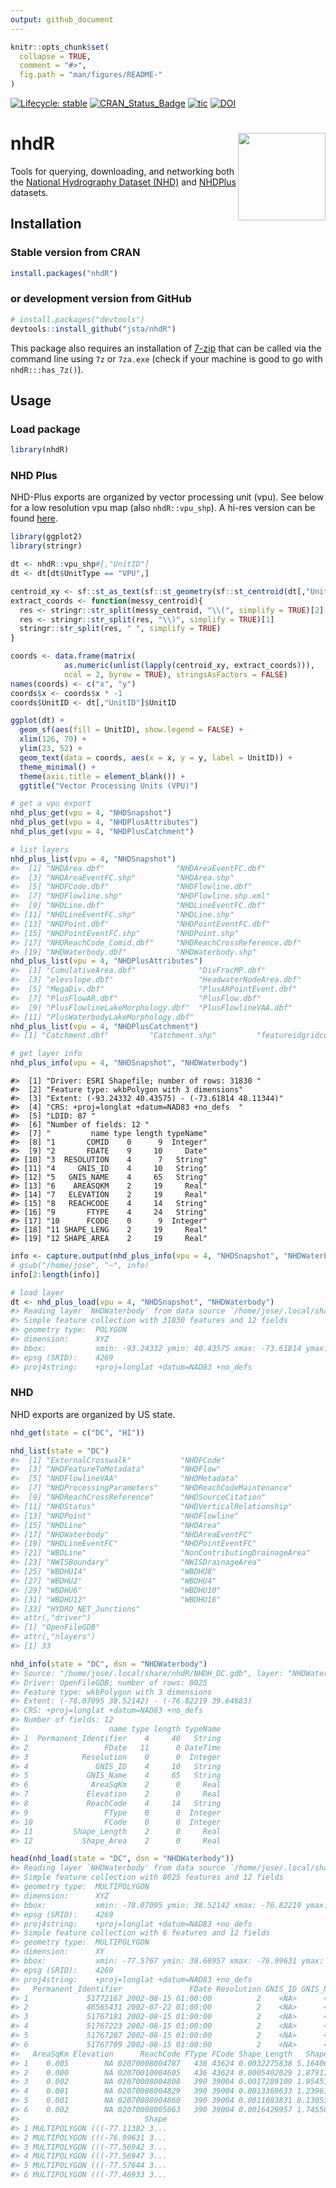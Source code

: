 ```yaml
---
output: github_document
---
```


<!-- README.md is generated from README.Rmd. Please edit that file -->

```r
knitr::opts_chunk$set(
  collapse = TRUE,
  comment = "#>",
  fig.path = "man/figures/README-"
)
```

[![Lifecycle: stable](https://img.shields.io/badge/lifecycle-stable-brightgreen.svg)](https://lifecycle.r-lib.org/articles/stages.html#stable)
[![CRAN\_Status\_Badge](http://www.r-pkg.org/badges/version/nhdR)](https://cran.r-project.org/package=nhdR) 
[![tic](https://github.com/jsta/nhdR/workflows/tic/badge.svg?branch=master)](https://github.com/jsta/nhdR/actions)
[![DOI](https://zenodo.org/badge/75339263.svg)](https://zenodo.org/badge/latestdoi/75339263)

# nhdR <a href='https://jsta.github.io/nhdR/'><img src="man/figures/logo.png" align="right" height=140/></a>

Tools for querying, downloading, and networking both the [National Hydrography Dataset (NHD)](https://www.usgs.gov/core-science-systems/ngp/national-hydrography) and [NHDPlus](https://www.epa.gov/waterdata/nhdplus-national-hydrography-dataset-plus) datasets.

## Installation

### Stable version from CRAN

```r
install.packages("nhdR")
```

### or development version from GitHub

```r
# install.packages("devtools")
devtools::install_github("jsta/nhdR")
```

This package also requires an installation of [7-zip](https://www.7-zip.org/) that can be called via the command line using `7z` or `7za.exe` (check if your machine is good to go with `nhdR:::has_7z()`).

## Usage
### Load package

```r
library(nhdR)
```

### NHD Plus

NHD-Plus exports are organized by vector processing unit (vpu). See below for a low resolution vpu map (also `nhdR::vpu_shp`). A hi-res version can be found [here](https://www.epa.gov/waterdata/nhdplus-global-data).

```r
library(ggplot2)
library(stringr)

dt <- nhdR::vpu_shp#[,"UnitID"]
dt <- dt[dt$UnitType == "VPU",]

centroid_xy <- sf::st_as_text(sf::st_geometry(sf::st_centroid(dt[,"UnitID"])))
extract_coords <- function(messy_centroid){
  res <- stringr::str_split(messy_centroid, "\\(", simplify = TRUE)[2]
  res <- stringr::str_split(res, "\\)", simplify = TRUE)[1]
  stringr::str_split(res, " ", simplify = TRUE)
}

coords <- data.frame(matrix(
            as.numeric(unlist(lapply(centroid_xy, extract_coords))),
            ncol = 2, byrow = TRUE), stringsAsFactors = FALSE)
names(coords) <- c("x", "y")
coords$x <- coords$x * -1
coords$UnitID <- dt[,"UnitID"]$UnitID

ggplot(dt) +
  geom_sf(aes(fill = UnitID), show.legend = FALSE) +
  xlim(126, 70) +
  ylim(23, 52) +
  geom_text(data = coords, aes(x = x, y = y, label = UnitID)) +
  theme_minimal() +
  theme(axis.title = element_blank()) +
  ggtitle("Vector Processing Units (VPU)")
```

```r
# get a vpu export
nhd_plus_get(vpu = 4, "NHDSnapshot")
nhd_plus_get(vpu = 4, "NHDPlusAttributes")
nhd_plus_get(vpu = 4, "NHDPlusCatchment")
```

``` r
# list layers
nhd_plus_list(vpu = 4, "NHDSnapshot")
#>  [1] "NHDArea.dbf"                "NHDAreaEventFC.dbf"        
#>  [3] "NHDAreaEventFC.shp"         "NHDArea.shp"               
#>  [5] "NHDFCode.dbf"               "NHDFlowline.dbf"           
#>  [7] "NHDFlowline.shp"            "NHDFlowline.shp.xml"       
#>  [9] "NHDLine.dbf"                "NHDLineEventFC.dbf"        
#> [11] "NHDLineEventFC.shp"         "NHDLine.shp"               
#> [13] "NHDPoint.dbf"               "NHDPointEventFC.dbf"       
#> [15] "NHDPointEventFC.shp"        "NHDPoint.shp"              
#> [17] "NHDReachCode_Comid.dbf"     "NHDReachCrossReference.dbf"
#> [19] "NHDWaterbody.dbf"           "NHDWaterbody.shp"
nhd_plus_list(vpu = 4, "NHDPlusAttributes")
#>  [1] "CumulativeArea.dbf"              "DivFracMP.dbf"                  
#>  [3] "elevslope.dbf"                   "HeadwaterNodeArea.dbf"          
#>  [5] "MegaDiv.dbf"                     "PlusARPointEvent.dbf"           
#>  [7] "PlusFlowAR.dbf"                  "PlusFlow.dbf"                   
#>  [9] "PlusFlowlineLakeMorphology.dbf"  "PlusFlowlineVAA.dbf"            
#> [11] "PlusWaterbodyLakeMorphology.dbf"
nhd_plus_list(vpu = 4, "NHDPlusCatchment")
#> [1] "Catchment.dbf"         "Catchment.shp"         "featureidgridcode.dbf"
```


``` r
# get layer info
nhd_plus_info(vpu = 4, "NHDSnapshot", "NHDWaterbody")
```

    #>  [1] "Driver: ESRI Shapefile; number of rows: 31830 "     
    #>  [2] "Feature type: wkbPolygon with 3 dimensions"         
    #>  [3] "Extent: (-93.24332 40.43575) - (-73.61814 48.11344)"
    #>  [4] "CRS: +proj=longlat +datum=NAD83 +no_defs  "         
    #>  [5] "LDID: 87 "                                          
    #>  [6] "Number of fields: 12 "                              
    #>  [7] "         name type length typeName"                 
    #>  [8] "1       COMID    0      9  Integer"                 
    #>  [9] "2       FDATE    9     10     Date"                 
    #> [10] "3  RESOLUTION    4      7   String"                 
    #> [11] "4     GNIS_ID    4     10   String"                 
    #> [12] "5   GNIS_NAME    4     65   String"                 
    #> [13] "6    AREASQKM    2     19     Real"                 
    #> [14] "7   ELEVATION    2     19     Real"                 
    #> [15] "8   REACHCODE    4     14   String"                 
    #> [16] "9       FTYPE    4     24   String"                 
    #> [17] "10      FCODE    0      9  Integer"                 
    #> [18] "11 SHAPE_LENG    2     19     Real"                 
    #> [19] "12 SHAPE_AREA    2     19     Real"

```r
info <- capture.output(nhd_plus_info(vpu = 4, "NHDSnapshot", "NHDWaterbody"))
# gsub("/home/jose", "~", info)
info[2:length(info)]
```

``` r
# load layer
dt <- nhd_plus_load(vpu = 4, "NHDSnapshot", "NHDWaterbody")
#> Reading layer `NHDWaterbody' from data source `/home/jose/.local/share/nhdR/NHDPlus/GL_04_NHDSnapshot/NHDWaterbody.shp' using driver `ESRI Shapefile'
#> Simple feature collection with 31830 features and 12 fields
#> geometry type:  POLYGON
#> dimension:      XYZ
#> bbox:           xmin: -93.24332 ymin: 40.43575 xmax: -73.61814 ymax: 48.11344
#> epsg (SRID):    4269
#> proj4string:    +proj=longlat +datum=NAD83 +no_defs
```

### NHD

NHD exports are organized by US state. 

```r
nhd_get(state = c("DC", "HI"))
```

``` r
nhd_list(state = "DC")
#>  [1] "ExternalCrosswalk"           "NHDFCode"                   
#>  [3] "NHDFeatureToMetadata"        "NHDFlow"                    
#>  [5] "NHDFlowlineVAA"              "NHDMetadata"                
#>  [7] "NHDProcessingParameters"     "NHDReachCodeMaintenance"    
#>  [9] "NHDReachCrossReference"      "NHDSourceCitation"          
#> [11] "NHDStatus"                   "NHDVerticalRelationship"    
#> [13] "NHDPoint"                    "NHDFlowline"                
#> [15] "NHDLine"                     "NHDArea"                    
#> [17] "NHDWaterbody"                "NHDAreaEventFC"             
#> [19] "NHDLineEventFC"              "NHDPointEventFC"            
#> [21] "WBDLine"                     "NonContributingDrainageArea"
#> [23] "NWISBoundary"                "NWISDrainageArea"           
#> [25] "WBDHU14"                     "WBDHU8"                     
#> [27] "WBDHU2"                      "WBDHU4"                     
#> [29] "WBDHU6"                      "WBDHU10"                    
#> [31] "WBDHU12"                     "WBDHU16"                    
#> [33] "HYDRO_NET_Junctions"        
#> attr(,"driver")
#> [1] "OpenFileGDB"
#> attr(,"nlayers")
#> [1] 33
```

``` r
nhd_info(state = "DC", dsn = "NHDWaterbody")
#> Source: "/home/jose/.local/share/nhdR/NHDH_DC.gdb", layer: "NHDWaterbody"
#> Driver: OpenFileGDB; number of rows: 8025 
#> Feature type: wkbPolygon with 3 dimensions
#> Extent: (-78.07095 38.52142) - (-76.82219 39.64683)
#> CRS: +proj=longlat +datum=NAD83 +no_defs  
#> Number of fields: 12 
#>                    name type length typeName
#> 1  Permanent_Identifier    4     40   String
#> 2                 FDate   11      0 DateTime
#> 3            Resolution    0      0  Integer
#> 4               GNIS_ID    4     10   String
#> 5             GNIS_Name    4     65   String
#> 6              AreaSqKm    2      0     Real
#> 7             Elevation    2      0     Real
#> 8             ReachCode    4     14   String
#> 9                 FType    0      0  Integer
#> 10                FCode    0      0  Integer
#> 11         Shape_Length    2      0     Real
#> 12           Shape_Area    2      0     Real
```

``` r
head(nhd_load(state = "DC", dsn = "NHDWaterbody"))
#> Reading layer `NHDWaterbody' from data source `/home/jose/.local/share/nhdR/NHDH_DC.gdb' using driver `OpenFileGDB'
#> Simple feature collection with 8025 features and 12 fields
#> geometry type:  MULTIPOLYGON
#> dimension:      XYZ
#> bbox:           xmin: -78.07095 ymin: 38.52142 xmax: -76.82219 ymax: 39.64683
#> epsg (SRID):    4269
#> proj4string:    +proj=longlat +datum=NAD83 +no_defs
#> Simple feature collection with 6 features and 12 fields
#> geometry type:  MULTIPOLYGON
#> dimension:      XY
#> bbox:           xmin: -77.5767 ymin: 38.68957 xmax: -76.99631 ymax: 39.5882
#> epsg (SRID):    4269
#> proj4string:    +proj=longlat +datum=NAD83 +no_defs
#>   Permanent_Identifier               FDate Resolution GNIS_ID GNIS_Name
#> 1             51772167 2002-08-15 01:00:00          2    <NA>      <NA>
#> 2             46565431 2002-07-22 01:00:00          2    <NA>      <NA>
#> 3             51767181 2002-08-15 01:00:00          2    <NA>      <NA>
#> 4             51767223 2002-08-15 01:00:00          2    <NA>      <NA>
#> 5             51767287 2002-08-15 01:00:00          2    <NA>      <NA>
#> 6             51767709 2002-08-15 01:00:00          2    <NA>      <NA>
#>   AreaSqKm Elevation      ReachCode FType FCode Shape_Length   Shape_Area
#> 1    0.005        NA 02070008004787   436 43624 0.0032275838 5.164066e-07
#> 2    0.000        NA 02070010004605   436 43624 0.0005402029 1.879174e-08
#> 3    0.002        NA 02070008004808   390 39004 0.0017289109 1.954519e-07
#> 4    0.001        NA 02070008004829   390 39004 0.0013369633 1.239613e-07
#> 5    0.001        NA 02070008004860   390 39004 0.0011083831 8.130533e-08
#> 6    0.002        NA 02070008005063   390 39004 0.0016429957 1.745505e-07
#>                            Shape
#> 1 MULTIPOLYGON (((-77.11382 3...
#> 2 MULTIPOLYGON (((-76.99631 3...
#> 3 MULTIPOLYGON (((-77.56942 3...
#> 4 MULTIPOLYGON (((-77.56947 3...
#> 5 MULTIPOLYGON (((-77.57644 3...
#> 6 MULTIPOLYGON (((-77.46933 3...
```
